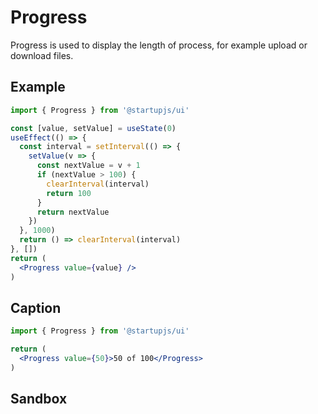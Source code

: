 
# Progress

Progress is used to display the length of process, for example upload or download files.

## Example

```jsx
import { Progress } from '@startupjs/ui'
```

```jsx example
const [value, setValue] = useState(0)
useEffect(() => {
  const interval = setInterval(() => {
    setValue(v => {
      const nextValue = v + 1
      if (nextValue > 100) {
        clearInterval(interval)
        return 100
      }
      return nextValue
    })
  }, 1000)
  return () => clearInterval(interval)
}, [])
return (
  <Progress value={value} />
)
```

## Caption

```jsx
import { Progress } from '@startupjs/ui'
```

```jsx example
return (
  <Progress value={50}>50 of 100</Progress>
)
```

## Sandbox

<Sandbox Component={Progress} block />
